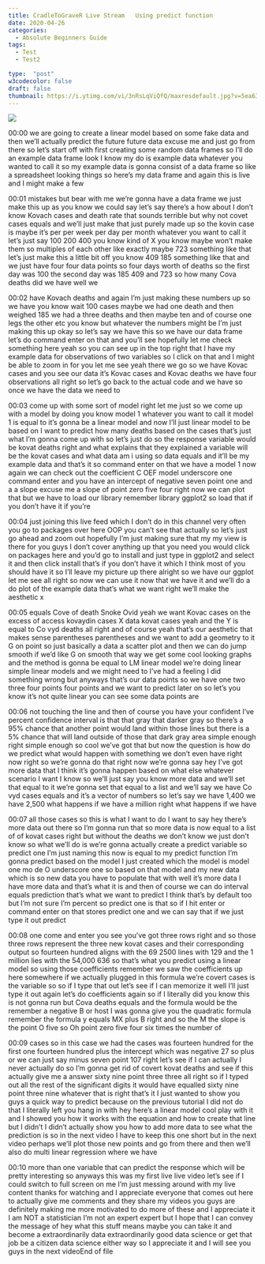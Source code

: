 ```yaml
---
title: CradleToGraveR Live Stream   Using predict function
date: 2020-04-26
categories:
  - Absolute Beginners Guide
tags:
  - Test
  - Test2

type:  "post"
w3codecolor: false
draft: false
thumbnail: https://i.ytimg.com/vi/3nRsLqViQfQ/maxresdefault.jpg?v=5ea6311c
---
```


<a href="https://www.youtube.com/watch?v=3nRsLqViQfQ">
<img src="https://i.ytimg.com/vi/3nRsLqViQfQ/maxresdefault.jpg?v=5ea6311c">
</a>









00:00
we are going to create a linear model based on some fake data and then we'll
actually predict the future future data excuse me and just go from there so
let's start off with first creating some
random data frames so I'll do an example data frame look I know my do is example
data whatever you wanted to call it so my example data is gonna consist of a
data frame so like a spreadsheet looking
things so here's my data frame and again this is live and I might make a few

00:01
mistakes but bear with me we're gonna have a data frame we just make this up
as you know we could say let's say there's a how about I don't know
Kovach cases and death rate that sounds terrible but why not covet cases equals
and we'll just make that just purely made up so the kovin case is maybe it's
per per week per day per month whatever you want to call it let's just say 100
200 400 you know kind of X you know maybe won't make them so multiples of
each other like exactly maybe 723 something like that let's just
make this a little bit off you know 409 185 something like that and we just have
four four data points so four days worth of deaths so the first day was 100 the
second day was 185 409 and 723 so how many Cova deaths did we have well we

00:02
have Kovach deaths and again I'm just making these numbers up so we have you
know wait 100 cases maybe we had one death and then weighed 185 we had a
three deaths and then maybe ten and of course one legs the other etc you know
but whatever the numbers might be I'm just making this up okay so let's say we
have this so we have our data frame let's do command enter on that and
you'll see hopefully let me check something here yeah so you can see up in
the top right that I have my example data for observations of two variables
so I click on that and I might be able to zoom in for you
let me see yeah there we go so we have Kovac cases and you see our data
it's Kovac cases and Kovac deaths we have four observations all right so
let's go back to the actual code and we have so once we have the data we need to

00:03
come up with some sort of model right let me just so we come up with a model
by doing you know model 1 whatever you want to call it model 1 is equal to it's
gonna be a linear model and now I'll just linear model to be based on I want
to predict how many deaths based on the cases that's just what I'm gonna come up
with so let's just do so the response variable would be kovat deaths right and
what explains that they explained a variable will be the kovat cases and
what data am i using so data equals and it'll be my example data and that's it
so command enter on that we have a model 1 now again we can check out the
coefficient C OEF model underscore one command enter and you have an intercept
of negative seven point one and a a slope excuse me a slope of point zero
five four right now we can plot that but we have to load
our library remember library ggplot2 so load that if you don't have it if you're

00:04
just joining this live feed which I don't do in this channel very often you
go to packages over here OOP you can't see that actually so let's just go ahead
and zoom out hopefully I'm just making sure that my my view is there for you
guys I don't cover anything up that you need you would click on packages here
and you'd go to install and just type in ggplot2 and select it and then click
install that's if you don't have it which I think most of you should have it
so I'll leave my picture up there alright so we have our ggplot let me see
all right so now we can use it now that we have it and we'll do a
do plot of the example data that's what we want right we'll make the aesthetic x

00:05
equals Cove of death Snoke Ovid yeah we want Kovac cases on the excess of access
kovaydin cases X data kovat cases yeah and the Y is equal to Co vyd deaths all
right and of course yeah that's our aesthetic that makes sense parentheses
parentheses and we want to add a geometry to it G on point so just
basically a data a scatter plot and then we can do jump smooth if we'd like G on
smooth that way we get some cool looking graphs and the method is gonna be equal
to LM linear model we're doing linear simple linear models and we might need
to I've had a feeling I did something wrong but anyways that's our data points
so we have one two three four points four points and we want to predict later
on so let's you know it's not quite linear you can see some data points are

00:06
not touching the line and then of course you have your confident I've percent
confidence interval is that that gray that darker gray so there's a 95% chance
that another point would land within those lines but there is a 5% chance
that will land outside of those that dark gray area simple enough right
simple enough so cool we've got that but now the question is how do we predict
what would happen with something we don't even have right now right so we're
gonna do that right now we're gonna say hey I've got more data that I think it's
gonna happen based on what else whatever
scenario I want I know so we'll just say you know more data and we'll set that
equal to it we're gonna set that equal to a list and we'll say we have Co vyd
cases equals and it's a vector of numbers so let's say we have 1,400
we have 2,500 what happens if we have a million right what happens if we have

00:07
all those cases so this is what I want to do I want to say hey there's more
data out there so I'm gonna run that so more data is now equal to a list of of
kovat cases right but without the deaths
we don't know we just don't know so what we'll do is we're gonna actually create
a predict variable so predict one I'm just naming this now is equal to my
predict function I'm gonna predict based on the model I just created which the
model is model one mo de O underscore one so based on that model and my new
data which is so new data you have to populate that with well it's more data I
have more data and that's what it is and
then of course we can do interval equals prediction that's what we want to
predict I think that's by default too but I'm
not sure I'm percent so predict one is that so if I hit enter or command enter
on that stores predict one and we can say that if we just type it out predict

00:08
one come and enter you see you've got three rows right and so those three rows
represent the three new kovat cases and their corresponding output so fourteen
hundred aligns with the 69 2500 lines with 129 and the 1 million lies with the
54,000 636 so that's what you predict using a linear model so using those
coefficients remember we saw the coefficients up here somewhere if we
actually plugged in this formula we're covert cases is the variable so so
if I type that out let's see if I can memorize it well I'll just type it out
again let's do coefficients again so if I literally did you know this is not
gonna run but Cova deaths equals and the
formula would be the remember a negative B or host I was gonna give you the
quadratic formula remember the formula y equals MX plus B right and so the M the
slope is the point O five so Oh point zero five four six times the number of

00:09
cases so in this case we had the cases was fourteen hundred for the first one
fourteen hundred plus the intercept which was negative
27 so plus or we can just say minus seven point 107 right
let's see if I can actually I never actually do so I'm gonna get rid of
covert kovat deaths and see if this actually give me a answer sixty nine
point three three all right so if I typed out all the rest of the
significant digits it would have equalled sixty nine point
three nine whatever that is right that's it I just wanted to show you guys a
quick way to predict because on the previous tutorial I did not do that I
literally left you hang in with hey here's a linear model cool play with it
and I showed you how it works with the equation and how to create that line but
I didn't I didn't actually show you how to add more data to see what the
prediction is so in the next video I have to keep this one short but in the
next video perhaps we'll plot those new points and
go from there and then we'll also do multi linear regression where we have

00:10
more than one variable that can predict the response which will be pretty
interesting so anyways this was my first live live video let's see if I could
switch to full screen on me I'm just messing around with my live content
thanks for watching and I appreciate everyone that comes out here to actually
give me comments and they share my videos you guys are definitely making me
more motivated to do more of these and I appreciate it I am NOT a statistician
I'm not an expert expert but I hope that I can convey the message of hey what
this stuff means maybe you can take it and become a extraordinarily data
extraordinarily good data science or get that job be a citizen data science
either way so I appreciate it and I will see you guys in the next videoEnd of file

